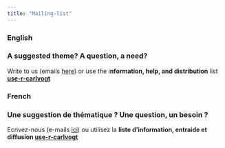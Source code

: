 ```yaml
---
title: "Mailing-list"
---
```


### English

### A suggested theme? A question, a need?

Write to us (emails [here](http://use-r-carlvogt.github.io/about/)) or use the i**nformation, help, and distribution** list [**use-r-carlvogt**](http://listes.unige.ch/sympa/info/use-r-carlvogt)

### French

### Une suggestion de thématique ? Une question, un besoin ?

Ecrivez-nous (e-mails [ici](http://use-r-carlvogt.github.io/about/)) ou utilisez la **liste d’information, entraide et diffusion [use-r-carlvogt](http://listes.unige.ch/sympa/info/use-r-carlvogt)**